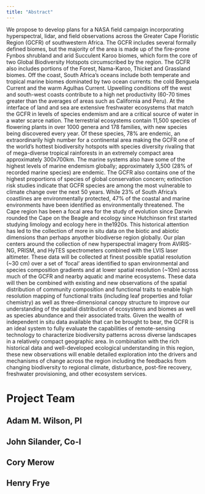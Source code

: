 ```yaml
---
title: "Abstract"
---
```


We propose to develop plans for a NASA field campaign incorporating hyperspectral, lidar, and field observations across the Greater Cape Floristic Region (GCFR) of southwestern Africa. The GCFR includes several formally defined biomes, but the majority of the area is made up of the fire-prone Fynbos shrubland and arid Succulent Karoo biomes, which form the core of two Global Biodiversity Hotspots circumscribed by the region. The GCFR also includes portions of the Forest, Nama-Karoo, Thicket and Grassland biomes. Off the coast, South Africa’s oceans include both temperate and tropical marine biomes dominated by two ocean currents: the cold Benguela Current and the warm Agulhas Current. Upwelling conditions off the west and south-west coasts contribute to a high net productivity (60-70 times greater than the averages of areas such as California and Peru). At the interface of land and sea are extensive freshwater ecosystems that match the GCFR in levels of species endemism and are a critical source of water in a water scarce nation. The terrestrial ecosystems contain 11,500 species of flowering plants in over 1000 genera and 178 families, with new species being discovered every year. Of these species, 78% are endemic, an extraordinarily high number for a continental area making the GCFR one of the world’s hottest biodiversity hotspots with species diversity rivaling that of mega-diverse tropical rainforests in an extremely compact area approximately 300x700km. The marine systems also have some of the highest levels of marine endemism globally; approximately 3,500 (28% of recorded marine species) are endemic. The GCFR also contains one of the highest proportions of species of global conservation concern; extinction risk studies indicate that GCFR species are among the most vulnerable to climate change over the next 50 years. While 23% of South Africa’s coastlines are environmentally protected, 47% of the coastal and marine environments have been identified as environmentally threatened. The Cape region has been a focal area for the study of evolution since Darwin rounded the Cape on the Beagle and ecology since Hutchinson first started studying limology and ecology here in the1920s. This historical attention has led to the collection of more in situ data on the biotic and abiotic dimensions than perhaps anyother biodiverse region globally. Our plan centers around the collection of new hyperspectral imagery from AVIRIS-NG, PRISM, and HyTES spectrometers combined with the LVIS laser altimeter. These data will be collected at finest possible spatial resolution (~30 cm) over a set of ‘focal’ areas identified to span environmental and species composition gradients and at lower spatial resolution (~10m) across much of the GCFR and nearby aquatic and marine ecosystems. These data will then be combined with existing and new observations of the spatial distribution of community composition and functional traits to enable high resolution mapping of functional traits (including leaf properties and foliar chemistry) as well as three-dimensional canopy structure to improve our understanding of the spatial distribution of ecosystems and biomes as well as species abundance and their associated traits. Given the wealth of independent in situ data available that can be brought to bear, the GCFR is an ideal system to fully evaluate the capabilities of remote-sensing technology to characterize biodiversity patterns across diverse landscapes in a relatively compact geographic area. In combination with the rich historical data and well-developed ecological understanding in this region, these new observations will enable detailed exploration into the drivers and mechanisms of change across the region including the feedbacks from changing biodiversity to regional climate, disturbance, post-fire recovery, freshwater provisioning, and other ecosystem services. 

# Project Team

## Adam M. Wilson, PI

## John Silander, Co-I

## Cory Merow

## Henry Frye